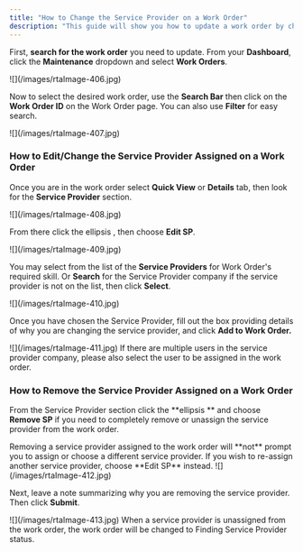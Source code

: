 ```yaml
---
title: "How to Change the Service Provider on a Work Order"
description: "This guide will show you how to update a work order by changing its assigned service provider. You’ll learn how to edit the provider details or remove a provider altogether when needed."
---
```


First, **search for the work order** you need to update. From your **Dashboard**, click the **Maintenance** dropdown and select **Work Orders**.

<Frame>
  ![](/images/rtaImage-406.jpg)
</Frame>

Now to select the desired work order, use the **Search Bar** then click on the **Work Order ID** on the Work Order page. You can also use **Filter** for easy search.

<Frame>
  ![](/images/rtaImage-407.jpg)
</Frame>

### **How to Edit/Change the Service Provider Assigned on a Work Order**

Once you are in the work order select **Quick View** or **Details** tab, then look for the **Service Provider** section.

<Frame>
  ![](/images/rtaImage-408.jpg)
</Frame>

From there click the ellipsis <Icon icon="circle-ellipsis" iconType="sharp-regular" size={25} />, then choose **Edit SP**.

<Frame>
  ![](/images/rtaImage-409.jpg)
</Frame>

You may select from the list of the **Service Providers** for Work Order's required skill. Or **Search** for the Service Provider company if the service provider is not on the list, then click **Select**.

<Frame>
  ![](/images/rtaImage-410.jpg)
</Frame>

Once you have chosen the Service Provider, fill out the box providing details of why you are changing the service provider, and click **Add to Work Order.**

<Frame>
  ![](/images/rtaImage-411.jpg)
</Frame>

<Note>
  If there are multiple users in the service provider company, please also select the user to be assigned in the work order.
</Note>

### **How to Remove the Service Provider Assigned on a Work Order**

From the Service Provider section click the **ellipsis **<Icon icon="circle-ellipsis" iconType="sharp-regular" size={25} /> and choose **Remove SP** if you need to completely remove or unassign the service provider from the work order. 

<Warning>
  Removing a service provider assigned to the work order will **not** prompt you to assign or choose a different service provider. If you wish to re-assign another service provider, choose **Edit SP** instead.
</Warning>

<Frame>
  ![](/images/rtaImage-412.jpg)
</Frame>

Next, leave a note summarizing why you are removing the service provider. Then click **Submit**.

<Frame>
  ![](/images/rtaImage-413.jpg)
</Frame>

<Note>
  When a service provider is unassigned from the work order, the work order will be changed to Finding Service Provider status.
</Note>